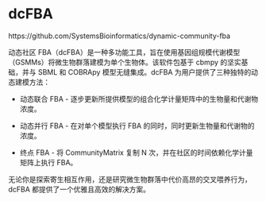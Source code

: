 # dcFBA

https://github.com/SystemsBioinformatics/dynamic-community-fba

动态社区 FBA（dcFBA）是一种多功能工具，旨在使用基因组规模代谢模型（GSMMs）将微生物群落建模为单个生物体。该软件包基于 cbmpy 的坚实基础，并与 SBML 和 COBRApy 模型无缝集成。dcFBA 为用户提供了三种独特的动态建模方法：

- 动态联合 FBA - 逐步更新所提供模型的组合化学计量矩阵中的生物量和代谢物浓度。

- 动态并行 FBA - 在对单个模型执行 FBA 的同时，同时更新生物量和代谢物的浓度。

- 终点 FBA - 将 CommunityMatrix 复制 N 次，并在社区的时间依赖化学计量矩阵上执行 FBA。



无论你是探索寄生相互作用，还是研究微生物群落中代价高昂的交叉喂养行为，dcFBA 都提供了一个优雅且高效的解决方案。

